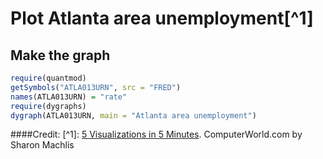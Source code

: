 # Plot Atlanta area unemployment[^1]


## Make the graph
```r
require(quantmod)
getSymbols("ATLA013URN", src = "FRED")
names(ATLA013URN) = "rate"
require(dygraphs)
dygraph(ATLA013URN, main = "Atlanta area unemployment")
```

####Credit: 
[^1]: [5 Visualizations in 5 Minutes](http://www.computerworld.com/article/2893271/business-intelligence/5-data-visualizations-in-5-minutes-each-in-5-lines-or-less-of-r.html). ComputerWorld.com by Sharon Machlis

